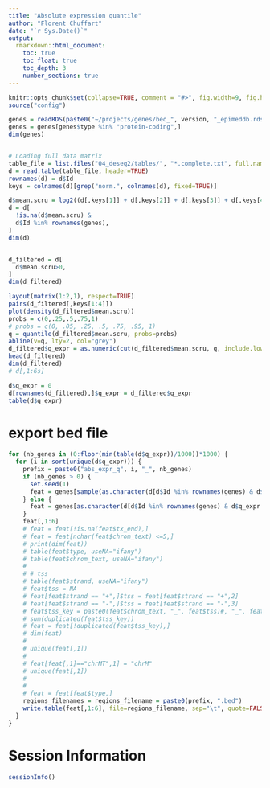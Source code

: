 ```yaml
---
title: "Absolute expression quantile"
author: "Florent Chuffart"
date: "`r Sys.Date()`"
output: 
  rmarkdown::html_document:
    toc: true
    toc_float: true
    toc_depth: 3
    number_sections: true
---
```




```r
knitr::opts_chunk$set(collapse=TRUE, comment = "#>", fig.width=9, fig.height=6, eval=TRUE, echo=FALSE, results="hide")
source("config")
```


```r
genes = readRDS(paste0("~/projects/genes/bed_", version, "_epimeddb.rds"))
genes = genes[genes$type %in% "protein-coding",]
dim(genes)


# Loading full data matrix
table_file = list.files("04_deseq2/tables/", "*.complete.txt", full.names=TRUE)[1]
d = read.table(table_file, header=TRUE)
rownames(d) = d$Id
keys = colnames(d)[grep("norm.", colnames(d), fixed=TRUE)]

d$mean.scru = log2((d[,keys[1]] + d[,keys[2]] + d[,keys[3]] + d[,keys[4]]) / 4 + 1)
d = d[
  !is.na(d$mean.scru) & 
  d$Id %in% rownames(genes),
]
dim(d)


d_filtered = d[
  d$mean.scru>0,
]
dim(d_filtered)

layout(matrix(1:2,1), respect=TRUE)
pairs(d_filtered[,keys[1:4]])
plot(density(d_filtered$mean.scru))
probs = c(0,.25,.5,.75,1)
# probs = c(0, .05, .25, .5, .75, .95, 1)
q = quantile(d_filtered$mean.scru, probs=probs)
abline(v=q, lty=2, col="grey")
d_filtered$q_expr = as.numeric(cut(d_filtered$mean.scru, q, include.lowest=TRUE))
head(d_filtered)
dim(d_filtered)
# d[,1:6s]

d$q_expr = 0
d[rownames(d_filtered),]$q_expr = d_filtered$q_expr
table(d$q_expr)


```

# export bed file

```r
for (nb_genes in (0:floor(min(table(d$q_expr))/1000))*1000) {
  for (i in sort(unique(d$q_expr))) {
    prefix = paste0("abs_expr_q", i, "_", nb_genes)
    if (nb_genes > 0) {
      set.seed(1)
      feat = genes[sample(as.character(d[d$Id %in% rownames(genes) & d$q_expr %in% i,]$Id), nb_genes),]    
    } else {
      feat = genes[as.character(d[d$Id %in% rownames(genes) & d$q_expr %in% i,]$Id),]        
    }
    feat[,1:6]
    # feat = feat[!is.na(feat$tx_end),]
    # feat = feat[nchar(feat$chrom_text) <=5,]
    # print(dim(feat))
    # table(feat$type, useNA="ifany")
    # table(feat$chrom_text, useNA="ifany")
    #
    # # tss
    # table(feat$strand, useNA="ifany")
    # feat$tss = NA
    # feat[feat$strand == "+",]$tss = feat[feat$strand == "+",2]
    # feat[feat$strand == "-",]$tss = feat[feat$strand == "-",3]
    # feat$tss_key = paste0(feat$chrom_text, "_", feat$tss)#, "_", feat$strand)
    # sum(duplicated(feat$tss_key))
    # feat = feat[!duplicated(feat$tss_key),]
    # dim(feat)
    #
    # unique(feat[,1])
    #
    # feat[feat[,1]=="chrMT",1] = "chrM"
    # unique(feat[,1])
    #
    #
    # feat = feat[feat$type,]
    regions_filenames = regions_filename = paste0(prefix, ".bed")
    write.table(feat[,1:6], file=regions_filename, sep="\t", quote=FALSE,row.names=FALSE, col.names=FALSE)  
  }
}

```

# Session Information

```r
sessionInfo()
```



